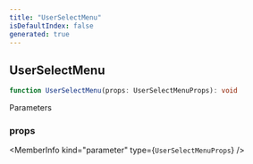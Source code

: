 ```yaml
---
title: "UserSelectMenu"
isDefaultIndex: false
generated: true
---
```



<!-- This file was generated from the CommandKit source. Do not modify. Instead, re-run the "docgen" script -->


## UserSelectMenu

<GenerationInfo sourceFile="packages/commandkit/src/components/v1/select-menu/SelectMenu.ts" sourceLine="132" packageName="commandkit" />



```ts title="Signature"
function UserSelectMenu(props: UserSelectMenuProps): void
```
Parameters

### props

<MemberInfo kind="parameter" type={`UserSelectMenuProps`} />

